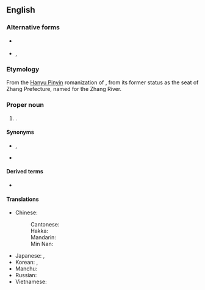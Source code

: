 {{also|Zhāngzhōu}}
==English==
{{Wikipedia}}
{{commonscat}}

===Alternative forms===
* {{q|from [[Wade–Giles]]}} {{l|en|Chang-chou}}
* {{q|dated}} {{l|en|Changchow}}, {{l|en|Chang-chow}}

===Etymology===
From the [[Hanyu Pinyin]] romanization of {{etyl|cmn|en}} {{zh-l|漳州|tr=Zhāngzhōu}}, from its former status as the seat of Zhang Prefecture, named for the Zhang River.

===Proper noun===
{{en-proper noun}}

# {{place|en|prefecture-level city|in southern|p/Fujian|c/China}}.

====Synonyms====
* {{q|dated|from [[Min Nan]]}} {{l|en|Changchew}}, {{l|en|Chiangchew}}
* {{l|en|Lungki}}

====Derived terms====
* {{l|en|Zhangzhounese}}

====Translations====
{{trans-top|a city of China}}
* Chinese:
*: Cantonese: {{t|yue|漳州|tr=zoeng1 zau1|sc=Hani}}
*: Hakka: {{t|hak|漳州|tr=Chông-chû|sc=Hani}}
*: Mandarin: {{t+|cmn|漳州|tr=Zhāngzhōu|sc=Hani}}
*: Min Nan: {{t|nan|漳州|tr=Chiang-chiu|sc=Hani}}
{{trans-mid}}
* Japanese: {{t|ja|漳州|tr=しょうしゅう, Shōjū|sc=Jpan}}, {{t|ja|ショウ州|tr=Shōjū|sc=Jpan}}
* Korean: {{t|ko|^장주}}, {{t|ko|^장저우}}
* Manchu: {{t|mnc|ᠵᠠᠩᠵᡠ}}
* Russian: {{t|ru|Чжанчжо́у|m}}
* Vietnamese: {{t|vi|Chương Châu}}
{{trans-bottom}}